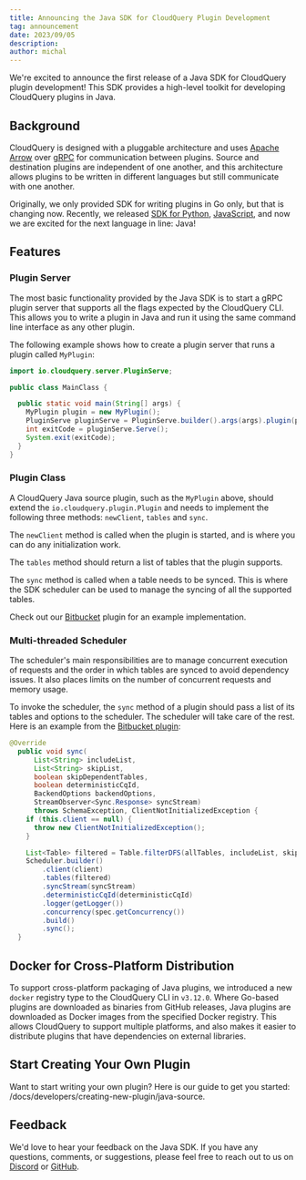 ```yaml
---
title: Announcing the Java SDK for CloudQuery Plugin Development
tag: announcement
date: 2023/09/05
description:
author: michal
---
```



<BlogHeader/>

We're excited to announce the first release of a Java SDK for CloudQuery plugin development! This SDK provides a high-level toolkit for developing CloudQuery plugins in Java.

## Background

CloudQuery is designed with a pluggable architecture and uses [Apache Arrow](https://arrow.apache.org/) over [gRPC](https://grpc.io/) for communication between plugins. Source and destination plugins are independent of one another, and this architecture allows plugins to be written in different languages but still communicate with one another.

Originally, we only provided SDK for writing plugins in Go only, but that is changing now. Recently, we released [SDK for Python](/blog/announcing-cloudquery-python-sdk), [JavaScript](/blog/announcing-cloudquery-javascript-sdk), and now we are excited for the next language in line: Java!

## Features

### Plugin Server

The most basic functionality provided by the Java SDK is to start a gRPC plugin server that supports all the flags expected by the CloudQuery CLI. This allows you to write a plugin in Java and run it using the same command line interface as any other plugin.

The following example shows how to create a plugin server that runs a plugin called `MyPlugin`:

```java
import io.cloudquery.server.PluginServe;

public class MainClass {

  public static void main(String[] args) {
    MyPlugin plugin = new MyPlugin();
    PluginServe pluginServe = PluginServe.builder().args(args).plugin(plugin).build();
    int exitCode = pluginServe.Serve();
    System.exit(exitCode);
  }
}
```

### Plugin Class

A CloudQuery Java source plugin, such as the `MyPlugin` above, should extend the  `io.cloudquery.plugin.Plugin` and needs to implement the following three methods: `newClient`, `tables` and `sync`. 

The `newClient` method is called when the plugin is started, and is where you can do any initialization work. 

The `tables` method should return a list of tables that the plugin supports. 

The `sync` method is called when a table needs to be synced. This is where the SDK scheduler can be used to manage the syncing of all the supported tables.

Check out our [Bitbucket](https://github.com/cloudquery/cloudquery/blob/main/plugins/source/bitbucket/app/src/main/java/bitbucket/BitbucketPlugin.java) plugin for an example implementation.

### Multi-threaded Scheduler

The scheduler's main responsibilities are to manage concurrent execution of requests and the order in which tables are synced to avoid dependency issues. It also places limits on the number of concurrent requests and memory usage.

To invoke the scheduler, the `sync` method of a plugin should pass a list of its tables and options to the scheduler. The scheduler will take care of the rest. Here is an example from the [Bitbucket plugin](https://github.com/cloudquery/cloudquery/blob/main/plugins/source/bitbucket/app/src/main/java/bitbucket/BitbucketPlugin.java#L60):

```java
@Override
  public void sync(
      List<String> includeList,
      List<String> skipList,
      boolean skipDependentTables,
      boolean deterministicCqId,
      BackendOptions backendOptions,
      StreamObserver<Sync.Response> syncStream)
      throws SchemaException, ClientNotInitializedException {
    if (this.client == null) {
      throw new ClientNotInitializedException();
    }

    List<Table> filtered = Table.filterDFS(allTables, includeList, skipList, skipDependentTables);
    Scheduler.builder()
        .client(client)
        .tables(filtered)
        .syncStream(syncStream)
        .deterministicCqId(deterministicCqId)
        .logger(getLogger())
        .concurrency(spec.getConcurrency())
        .build()
        .sync();
  }
```

## Docker for Cross-Platform Distribution

To support cross-platform packaging of Java plugins, we introduced a new `docker` registry type to the CloudQuery CLI in `v3.12.0`. Where Go-based plugins are downloaded as binaries from GitHub releases, Java plugins are downloaded as Docker images from the specified Docker registry. This allows CloudQuery to support multiple platforms, and also makes it easier to distribute plugins that have dependencies on external libraries.

## Start Creating Your Own Plugin

Want to start writing your own plugin? Here is our guide to get you started: /docs/developers/creating-new-plugin/java-source.

## Feedback

We'd love to hear your feedback on the Java SDK. If you have any questions, comments, or suggestions, please feel free to reach out to us on [Discord](https://cloudquery.io/discord) or [GitHub](https://github.com/cloudquery/plugin-sdk-java).
